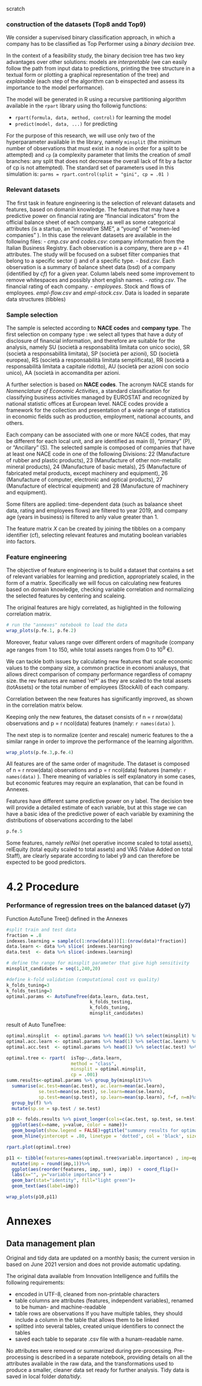 scratch

### construction of the datasets (Top8 andd Top9)
We consider a supervised binary classification approach, in which a company has to be classified as Top Performer using a *binary decision tree*. 

In the context of a feasibility study, the binary decision tree has two key advantages over other solutions: models are *interpretable* (we can easily follow the path from input data to predictions, printing the tree structure in a textual form or plotting a graphical representation of the tree) and *explainable* (each step of the algorithm can b einspected and assess its importance to the model performance).

The model will be generated in R using a recursive partitioning algorithm available in the `rpart` library using tho followig functions:

* `rpart(formula, data, method, control)` for learning the model
* `predict(model, data, ...)` for predicting 

For the purpose of this research, we will use only two of the hyperparameter available in the library, namely `minsplit` (the minimum number of observations that must exist in a node in order for a split to be attempted) and `cp` (a complexity parameter that limits the creation of *small* branches:  any split that does not decrease the overall lack of fit by a factor of cp is not attempted). The standard set of parameters used in this simulation is: `parms = rpart.control(split = "gini", cp = .01 )`




 
### Relevant datasets
The first task in feature engineering is the selection of relevant datasets and features, based on domanin knowledge. The features that may have a predictive power on financial rating are "financial indicators" from the official balance sheet of each company, as well as some categorical attributes (is a startup, an "innovative SME", a "young" of "women-led companies" ). In this case the relevant datasets are available in the following files: 
-  *cmp.csv* and *codes.csv*: company information from the Italian Business Registry. Each observation is a company, there are p = 41 attributes. The study will be focused on a subset filter companies that belong to a specific sector () and of a specific type.
-  *bsd.csv*. Each observation is a summary of balance sheet data (bsd) of a company (identified by *cf*) for a given year. Column labels need some improvement to remove whitespaces and possibly short english names.
- *rating.csv*. The financial rating of each company. 
- *employees*. Stock and flows of employees. *empl-flow.csv* and *empl-stock.csv*. 
Data is loaded in separate data structures (tibbles) 


### Sample selection
The sample is selected according to **NACE codes** and **company type**. The first selection on company type : we select all types that have a duty of disclosure of financial information, and therefore are suitable for the analysis, namely SU (società a responsabilità limitata con unico socio), SR (società a responsabilità limitata), SP (società per azioni), SD (società europea),  RS (società a responsabilità limitata semplificata), RR (società a responsabilità limitata a capitale ridotto), AU (società  per azioni con socio unico), AA (società in accomandita per azioni.

A further selection is based on **NACE codes**. The acronym NACE stands for *Nomenclature of Economic Activities*, a standard classification for classifying business activities managed by EUROSTAT and recognized by national statistic offices at European level. NACE codes provide a framework for the collection and presentation of a wide range of statistics in economic fields such as production, employment, national accounts, and others. 

Each company can be associated with one or more NACE codes, that may be different for each local unit, and are identified as main (I), "primary" (P), or "Ancillary" (S). The selected sample is composed of companies that have at least one NACE code in one of the following Divisions: 22 (Manufacture of rubber and plastic products), 23 (Manufacture of other non-metallic mineral products), 24 (Manufacture of basic metals), 25 (Manufacture of fabricated metal products, except machinery and equipment), 26 (Manufacture of computer, electronic and optical products), 27 (Manufacture of electrical equipment) and 28 (Manufacture of machinery and equipment).

Some filters are applied: time-dependent data (such as balaance sheet data, rating and employees flows) are filtered to year 2019, and company age (years in business) is filtered to anly value greater than 1.


The feature matrix *X* can be created by joining the tibbles on a company identifier (cf), selecting relevant features and mutating boolean variables into factors. 

### 


 

### Feature engineering
The objective of feature engineering is to build a dataset that contains a set of relevant variables for learning and prediction, appropriately scaled, in the form of a matrix. 
Specifically we will focus on calculating new features based on domain knowledge, checking variable correlation and normalizing the selected features by centering and scaleing.

The original features are higly correlated, as higlighted in the following correlation matrix.  
```r
# run the "annexes" notebook to load the data
wrap_plots(p.fe.1, p.fe.2)
```

Moreover, featur values range over different orders of magnitude (company age ranges from 1 to 150, while total assets ranges from 0 to $10^9$ €).


We can tackle both issues by calculating new features that scale economic values to the company size, a common practice in economi analusys, that allows direct comparison of company performance regardless of comapny size. the rev features are named 'rel*' as they are scaled to the total assets (totAssets) or the total number of employees (StockAll) of each company.

Correlation between the new features has significantly improved, as shown in the correlation matrix below. 

Keeping only the new features, the dataset consists of n = r nrow(data) observations and p = r ncol(data) features (namely: `r names(data)` ). 

The next step is to normalize (center and rescale) numeric features to the a similar range in order to improve the performance of the learning algorithm. 


```r
wrap_plots(p.fe.3,p.fe.4)
```
All features are of the same order of magnitude. The dataset is composed of n = r nrow(data) observations and p = r ncol(data) features (namely: `r names(data)` ). There meaning of variables is  self explanatory in some cases, but economic features may require an explanation, that can be found in Annexes.

Features have different same predictive power on y label. The decision tree will provide a detailed estimate of each variable, but at this stage we can have a basic idea of the predictive power of each variable by examining the distributions of observations according to the label

```r
p.fe.5
```

Some features, namely *relNoi* (net operative income scaled to total assets), relEquity (total equity scaled to total assets) and VAS (Value Added on total Staff), are clearly separate according to label y9 and can therefore be expected to be good predictors.


# 4.2 Procedure
### Performance of regression trees on the balanced dataset (y7)   
Function AutoTune Tree() defined in the Annexes

```r
 
#split train and test data 
fraction = .8
indexes.learning = sample(c(1:nrow(data)))[1:(nrow(data)*fraction)]
data.learn <- data %>% slice( indexes.learning) 
data.test  <- data %>% slice(-indexes.learning)

# define the range for minsplit parameter that give high sensitivity
minsplit_candidates = seq(1,240,20)

#define k-fold validation (computational cost vs quality)
k_folds_tuning=3
k_folds_testing=3
optimal.params <- AutoTuneTree(data.learn, data.test, 
                               k_folds_testing, 
                               k_folds_tuning, 
                               minsplit_candidates)

```
 result of Auto TuneTree: 
```r
optimal.minsplit  <- optimal.params %>% head(1) %>% select(minsplit) %>% pull
optimal.acc.learn <- optimal.params %>% head(1) %>% select(ac.learn) %>% pull
optimal.acc.test  <- optimal.params %>% head(1) %>% select(ac.test) %>% pull

optimal.tree <- rpart(  isTop~.,data.learn, 
                        method = "class", 
                        minsplit = optimal.minsplit, 
                        cp = .001)
summ.results<-optimal.params %>% group_by(minsplit)%>%
  summarise(ac.test=mean(ac.test), ac.learn=mean(ac.learn), 
            se.test=mean(se.test), se.learn=mean(se.learn), 
            sp.test=mean(sp.test), sp.learn=mean(sp.learn), f=f, n=n)%>%
  group_by(f) %>%
  mutate(sp.se = sp.test / se.test)

p10 <- folds.results %>% pivot_longer(cols=c(ac.test, sp.test, se.test)) %>% 
  ggplot(aes(x=name, y=value, color = name))+
  geom_boxplot(show.legend = FALSE)+ggtitle("summary results for optimal tree")+ylab("")+xlab("")+
  geom_hline(yintercept = .80, linetype = 'dotted', col = 'black', size=1)

```

```r
rpart.plot(optimal.tree)

```


 

```r
p11 <- tibble(features=names(optimal.tree$variable.importance) , imp=optimal.tree$variable.importance) %>%
  mutate(imp = round(imp,1))%>%
  ggplot(aes(reorder(features, imp, sum), imp))  + coord_flip()+
  labs(x="", y="variable importance") +
  geom_bar(stat="identity", fill="light green")+ 
  geom_text(aes(label=imp))

wrap_plots(p10,p11)
```



\newpage

# Annexes

## Data management plan




Original and tidy data are updated on a monthly basis; the current version in based on June 2021 version and does not provide automatic updating. 

The original data available from Innovation Intelligence and fulfills the following requirements:

- encoded in UTF-8, cleaned from non-printable characters
- table columns are attributes (features, independent variables), renamed to be human- and machine-readable
- table rows are observations  If you have multiple tables, they should include a column in the table that allows them to be linked
- splitted into several tables, created unique identifiers to connect the tables
- saved each table to separate .csv file with a hunam-readable name.

No attributes were removed or summarized during pre-processing. Pre-processing is described in a separate notebook, providing details on all the attributes available in the raw data, and the transformations used to produce a smaller, cleaner data set ready for further analysis. Tidy data is saved in local folder *data/tidy*.
